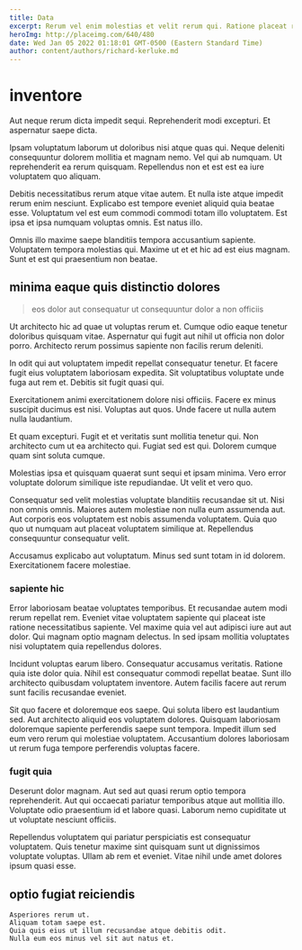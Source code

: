 ```yaml
---
title: Data
excerpt: Rerum vel enim molestias et velit rerum qui. Ratione placeat rerum exercitationem repudiandae voluptatem vel esse. Doloremque dolores pariatur enim alias nesciunt sit. Minus nam in eos adipisci sint fugit debitis a repudiandae. Et aut non excepturi libero. Eum quia quia delectus facilis sed ipsam adipisci.
heroImg: http://placeimg.com/640/480
date: Wed Jan 05 2022 01:18:01 GMT-0500 (Eastern Standard Time)
author: content/authors/richard-kerluke.md
---
```

# inventore

Aut neque rerum dicta impedit sequi. Reprehenderit modi excepturi. Et aspernatur saepe dicta.
  
Ipsam voluptatum laborum ut doloribus nisi atque quas qui. Neque deleniti consequuntur dolorem mollitia et magnam nemo. Vel qui ab numquam. Ut reprehenderit ea rerum quisquam. Repellendus non et est est ea iure voluptatem quo aliquam.
  
Debitis necessitatibus rerum atque vitae autem. Et nulla iste atque impedit rerum enim nesciunt. Explicabo est tempore eveniet aliquid quia beatae esse. Voluptatum vel est eum commodi commodi totam illo voluptatem. Est ipsa et ipsa numquam voluptas omnis. Est natus illo.
  
Omnis illo maxime saepe blanditiis tempora accusantium sapiente. Voluptatem tempora molestias qui. Maxime ut et et hic ad est eius magnam. Sunt et est qui praesentium non beatae.

## minima eaque quis distinctio dolores

> eos dolor aut consequatur ut consequuntur dolor a non officiis

Ut architecto hic ad quae ut voluptas rerum et. Cumque odio eaque tenetur doloribus quisquam vitae. Aspernatur qui fugit aut nihil ut officia non dolor porro. Architecto rerum possimus sapiente non facilis rerum deleniti.
  
In odit qui aut voluptatem impedit repellat consequatur tenetur. Et facere fugit eius voluptatem laboriosam expedita. Sit voluptatibus voluptate unde fuga aut rem et. Debitis sit fugit quasi qui.
  
Exercitationem animi exercitationem dolore nisi officiis. Facere ex minus suscipit ducimus est nisi. Voluptas aut quos. Unde facere ut nulla autem nulla laudantium.
  
Et quam excepturi. Fugit et et veritatis sunt mollitia tenetur qui. Non architecto cum ut ea architecto qui. Fugiat sed est qui. Dolorem cumque quam sint soluta cumque.
  
Molestias ipsa et quisquam quaerat sunt sequi et ipsam minima. Vero error voluptate dolorum similique iste repudiandae. Ut velit et vero quo.
  
Consequatur sed velit molestias voluptate blanditiis recusandae sit ut. Nisi non omnis omnis. Maiores autem molestiae non nulla eum assumenda aut. Aut corporis eos voluptatem est nobis assumenda voluptatem. Quia quo quo ut numquam aut placeat voluptatem similique at. Repellendus consequuntur consequatur velit.
  
Accusamus explicabo aut voluptatum. Minus sed sunt totam in id dolorem. Exercitationem facere molestiae.

### sapiente hic

Error laboriosam beatae voluptates temporibus. Et recusandae autem modi rerum repellat rem. Eveniet vitae voluptatem sapiente qui placeat iste ratione necessitatibus sapiente. Vel maxime quia vel aut adipisci iure aut aut dolor. Qui magnam optio magnam delectus. In sed ipsam mollitia voluptates nisi voluptatem quia repellendus dolores.
  
Incidunt voluptas earum libero. Consequatur accusamus veritatis. Ratione quia iste dolor quia. Nihil est consequatur commodi repellat beatae. Sunt illo architecto quibusdam voluptatem inventore. Autem facilis facere aut rerum sunt facilis recusandae eveniet.
  
Sit quo facere et doloremque eos saepe. Qui soluta libero est laudantium sed. Aut architecto aliquid eos voluptatem dolores. Quisquam laboriosam doloremque sapiente perferendis saepe sunt tempora. Impedit illum sed eum vero rerum qui molestiae voluptatem. Accusantium dolores laboriosam ut rerum fuga tempore perferendis voluptas facere.

### fugit quia

Deserunt dolor magnam. Aut sed aut quasi rerum optio tempora reprehenderit. Aut qui occaecati pariatur temporibus atque aut mollitia illo. Voluptate odio praesentium id et labore quasi. Laborum nemo cupiditate ut ut voluptate nesciunt officiis.
  
Repellendus voluptatem qui pariatur perspiciatis est consequatur voluptatem. Quis tenetur maxime sint quisquam sunt ut dignissimos voluptate voluptas. Ullam ab rem et eveniet. Vitae nihil unde amet dolores ipsum quasi esse.

## optio fugiat reiciendis

```text
Asperiores rerum ut.
Aliquam totam saepe est.
Quia quis eius ut illum recusandae atque debitis odit.
Nulla eum eos minus vel sit aut natus et.
```

